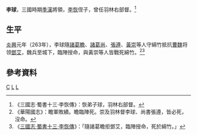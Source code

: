 '''李球'''{{BD|？||263年||catIdx=L}}，三國時期[[季漢|季漢]]將領，[[李恢_(三國)|李恢]]侄子，曾任羽林右部督。<ref>《三國志·蜀書十三·李恢傳》：恢弟子球，羽林右部督。</ref>

==生平==
[[炎興|炎興]]元年（263年），李球隨[[諸葛瞻|諸葛瞻]]、[[諸葛尚|諸葛尚]]、[[張遵|張遵]]、[[黃崇|黃崇]]等人守綿竹抵抗[[曹魏|曹魏]]将领[[鄧艾|鄧艾]]，魏兵至城下，臨陣授命，與黃崇等人皆戰死綿竹。<ref>《華陽國志》：瞻軍敗績。瞻臨陣死。崇及羽林督李球、尚書張遵，皆必死，沒命。</ref><ref>《[[:s:三國志/卷43|三國志·蜀書十三·李恢傳]]》：「隨諸葛瞻拒鄧艾，臨陣授命，死於綿竹。」</ref>

==參考資料==
{{reflist}}
{{三国人物小作品}}

[[Category:李姓|C]]
[[Category:蜀漢軍事人物|L]]
[[Category:蜀漢戰爭身亡者|L]]